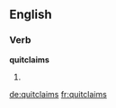 ==English==

===Verb===
'''quitclaims'''

# {{third-person singular of|[[quitclaim]]}}

[[de:quitclaims]]
[[fr:quitclaims]]